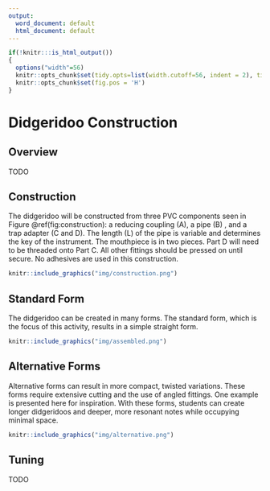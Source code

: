 ```yaml
---
output:
  word_document: default
  html_document: default
---
```

```r
if(!knitr:::is_html_output())
{
  options("width"=56)
  knitr::opts_chunk$set(tidy.opts=list(width.cutoff=56, indent = 2), tidy = TRUE)
  knitr::opts_chunk$set(fig.pos = 'H')
}
```
# Didgeridoo Construction

## Overview
TODO

## Construction
The didgeridoo will be constructed from three PVC components seen in Figure \@ref(fig:construction): a reducing coupling (A), a pipe (B) , and a trap adapter (C and D). The length (L) of the pipe is variable and determines the key of the instrument. The mouthpiece is in two pieces. Part D will need to be threaded onto Part C. All other fittings should be pressed on until secure. No adhesives are used in this construction.

```r
knitr::include_graphics("img/construction.png")
```

## Standard Form
The didgeridoo can be created in many forms. The standard form, which is the focus of this activity, results in a simple straight form.

```r
knitr::include_graphics("img/assembled.png")
```

## Alternative Forms
Alternative forms can result in more compact, twisted variations. These forms require extensive cutting and the use of angled fittings. One example is presented here for inspiration. With these forms, students can create longer didgeridoos and deeper, more resonant notes while occupying minimal space. 

```r
knitr::include_graphics("img/alternative.png")
```

## Tuning
TODO

